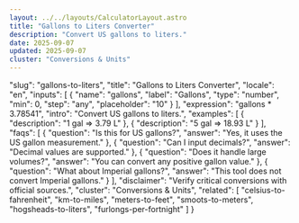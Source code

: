 ```yaml
---
layout: ../../layouts/CalculatorLayout.astro
title: "Gallons to Liters Converter"
description: "Convert US gallons to liters."
date: 2025-09-07
updated: 2025-09-07
cluster: "Conversions & Units"
---
```


  "slug": "gallons-to-liters",
  "title": "Gallons to Liters Converter",
  "locale": "en",
  "inputs": [
    {
      "name": "gallons",
      "label": "Gallons",
      "type": "number",
      "min": 0,
      "step": "any",
      "placeholder": "10"
    }
  ],
  "expression": "gallons * 3.78541",
  "intro": "Convert US gallons to liters.",
  "examples": [
    {
      "description": "1 gal ⇒ 3.79 L"
    },
    {
      "description": "5 gal ⇒ 18.93 L"
    }
  ],
  "faqs": [
    {
      "question": "Is this for US gallons?",
      "answer": "Yes, it uses the US gallon measurement."
    },
    {
      "question": "Can I input decimals?",
      "answer": "Decimal values are supported."
    },
    {
      "question": "Does it handle large volumes?",
      "answer": "You can convert any positive gallon value."
    },
    {
      "question": "What about Imperial gallons?",
      "answer": "This tool does not convert Imperial gallons."
    }
  ],
  "disclaimer": "Verify critical conversions with official sources.",
  "cluster": "Conversions & Units",
  "related": [
    "celsius-to-fahrenheit",
    "km-to-miles",
    "meters-to-feet",
    "smoots-to-meters",
    "hogsheads-to-liters",
    "furlongs-per-fortnight"
  ]
}

<Calculator schema={schema} />
